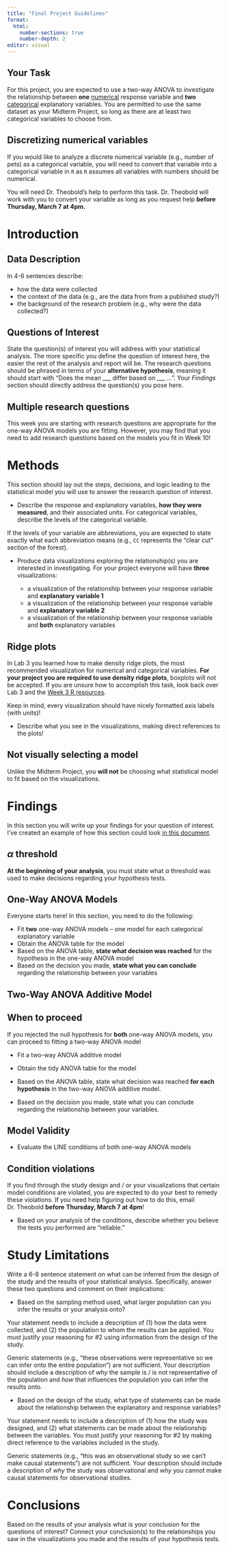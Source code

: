 ```yaml
---
title: "Final Project Guidelines"
format: 
  html:
    number-sections: true
    number-depth: 2
editor: visual
---
```


## Your Task

For this project, you are expected to use a two-way ANOVA to investigate the relationship between **one** [numerical]{.underline} response variable and **two** [categorical]{.underline} explanatory variables. You are permitted to use the same dataset as your Midterm Project, so long as there are at least two categorical variables to choose from.

::: callout-tip
# Discretizing numerical variables

If you would like to analyze a discrete numerical variable (e.g., number of pets) as a categorical variable, you will need to convert that variable into a categorical variable in `R` as `R` assumes all variables with numbers should be numerical.

You will need Dr. Theobold's help to perform this task. Dr. Theobold will work with you to convert your variable as long as you request help **before** **Thursday, March 7 at 4pm.**
:::

# Introduction

## Data Description

In 4-6 sentences describe:

-   how the data were collected
-   the context of the data (e.g., are the data from from a published study?)
-   the background of the research problem (e.g., why were the data collected?)

## Questions of Interest

State the question(s) of interest you will address with your statistical analysis. The more specific you define the question of interest here, the easier the rest of the analysis and report will be. The research questions should be phrased in terms of your **alternative hypothesis**, meaning it should start with "Does the mean \_\_\_ differ based on \_\_\_ ...". Your *Findings* section should directly address the question(s) you pose here.

::: callout-tip
# Multiple research questions

This week you are starting with research questions are appropriate for the one-way ANOVA models you are fitting. However, you may find that you need to add research questions based on the models you fit in Week 10!
:::

# Methods

This section should lay out the steps, decisions, and logic leading to the statistical model you will use to answer the research question of interest.

-   Describe the response and explanatory variables, **how they were measured**, and their associated units. For categorical variables, describe the levels of the categorical variable.

::: callout-tip
If the levels of your variable are abbreviations, you are expected to state exactly what each abbreviation means (e.g., `CC` represents the "clear cut" section of the forest).
:::

-   Produce data visualizations exploring the relationship(s) you are interested in investigating. For your project everyone will have **three** visualizations:

    -   a visualization of the relationship between your response variable and **explanatory variable 1**
    -   a visualization of the relationship between your response variable and **explanatory variable 2**
    -   a visualization of the relationship between your response variable and **both** explanatory variables

::: callout-caution
# Ridge plots

In Lab 3 you learned how to make density ridge plots, the most recommended visualization for numerical and categorical variables. **For your project you are required to use density ridge plots**, boxplots will not be accepted. If you are unsure how to accomplish this task, look back over Lab 3 and the [Week 3 R resources](/resources/week3.docx).

Keep in mind, every visualization should have nicely formatted axis labels (with units)!
:::

-   Describe what you see in the visualizations, making direct references to the plots!

::: callout-tip
# Not visually selecting a model

Unlike the Midterm Project, you **will not** be choosing what statistical model to fit based on the visualizations.
:::

# Findings

In this section you will write up your findings for your question of interest. I've created an example of how this section could look [in this document](final-project-help/owa-to-twa-model-selection-process.qmd).

::: callout-caution
# $\alpha$ threshold

**At the beginning of your analysis**, you must state what $\alpha$ threshold was used to make decisions regarding your hypothesis tests.
:::

## One-Way ANOVA Models

Everyone starts here! In this section, you need to do the following:

-   Fit **two** one-way ANOVA models -- one model for each categorical explanatory variable
-   Obtain the ANOVA table for the model
-   Based on the ANOVA table, **state what decision was reached** for the hypothesis in the one-way ANOVA model
-   Based on the decision you made, **state what you can conclude** regarding the relationship between your variables

## Two-Way ANOVA Additive Model

::: callout-caution
# When to proceed

If you rejected the null hypothesis for **both** one-way ANOVA models, you can proceed to fitting a two-way ANOVA model
:::

-   Fit a two-way ANOVA additive model

-   Obtain the tidy ANOVA table for the model

-   Based on the ANOVA table, state what decision was reached **for each hypothesis** in the two-way ANOVA additive model.

-   Based on the decision you made, state what you can conclude regarding the relationship between your variables.

## Model Validity

-   Evaluate the LINE conditions of both one-way ANOVA models

::: callout-caution
# Condition violations

If you find through the study design and / or your visualizations that certain model conditions are violated, you are expected to do your best to remedy these violations. If you need help figuring out how to do this, email Dr. Theobold **before** **Thursday, March 7 at 4pm**!
:::

-   Based on your analysis of the conditions, describe whether you believe the tests you performed are "reliable."

# Study Limitations

Write a 6-8 sentence statement on what can be inferred from the design of the study and the results of your statistical analysis. Specifically, answer these two questions and comment on their implications:

-   Based on the sampling method used, what larger population can you infer the results or your analysis onto?

::: callout-tip
Your statement needs to include a description of (1) how the data were collected, and (2) the population to whom the results can be applied. You must justify your reasoning for #2 using information from the design of the study.

Generic statements (e.g., "these observations were representative so we can infer onto the entire population") are not sufficient. Your description should include a description of *why* the sample is / is not representative of the population and *how* that influences the population you can infer the results onto.
:::

-   Based on the design of the study, what type of statements can be made about the relationship between the explanatory and response variables?

::: callout-tip
Your statement needs to include a description of (1) how the study was designed, and (2) what statements can be made about the relationship between the variables. You must justify your reasoning for #2 by making direct reference to the variables included in the study.

Generic statements (e.g., "this was an observational study so we can't make causal statements") are not sufficient. Your description should include a description of *why* the study was observational and *why* you cannot make causal statements for observational studies.
:::

# Conclusions

Based on the results of your analysis what is your conclusion for the questions of interest? Connect your conclusion(s) to the relationships you saw in the visualizations you made and the results of your hypothesis tests.
